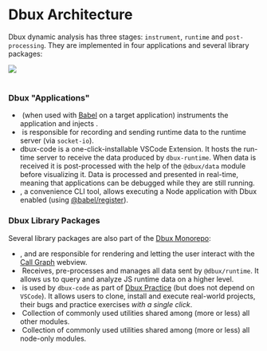 <!-- ---
title: Dbux Architecture
--- -->

# Dbux Architecture


<TOC toc={toc} />

<!-- As of 01/2022, Dbux consists of four applications and seven supplementary modules: -->

Dbux dynamic analysis has three stages: `instrument`, `runtime` and `post-processing`.
They are implemented in four applications and several library packages:

<Img zoomable src="dbux-architecture.png" />

<!-- from https://docs.google.com/presentation/d/15uSkBoZsBjoPOLtx23iEACaEwR4buyKF5qNqygwvhsg/edit#slide=id.gaea430f77a_0_0 -->

<br />
<br />

### Dbux "Applications"

* &#8203;<ToolLink name="dbux-babel-plugin" /> (when used with [Babel](https://babeljs.io/) on a target application) instruments the application and injects <ToolLink name="dbux-runtime" />.
* &#8203;<ToolLink name="dbux-runtime" /> is responsible for recording and sending runtime data to the runtime server (via `socket-io`).
* &#8203;<ToolLink name="dbux-code">dbux-code</ToolLink> is a one-click-installable VSCode Extension. It hosts the run-time server to receive the data produced by `dbux-runtime`. When data is received it is post-processed with the help of the `@dbux/data` module before visualizing it. Data is processed and presented in real-time, meaning that applications can be debugged while they are still running.
* &#8203;<ToolLink name="dbux-cli" />, a convenience CLI tool, allows executing a Node application with Dbux enabled (using [@babel/register](https://babeljs.io/docs/en/babel-register)).


### Dbux Library Packages

Several library packages are also part of the [Dbux Monorepo](https://github.com/Domiii/dbux):

* &#8203;<CodeLink path="dbux-graph-common" />, <CodeLink path="dbux-graph-client" /> and <CodeLink path="dbux-graph-host" /> are responsible for rendering and letting the user interact with the [Call Graph](./dbux-features/08-call-graph.mdx) webview.
* &#8203;<CodeLink path="dbux-data" /> Receives, pre-processes and manages all data sent by `@dbux/runtime`. It allows us to query and analyze JS runtime data on a higher level.
* &#8203;<CodeLink path="dbux-projects" /> is used by `dbux-code` as part of [Dbux Practice](./dbux-practice/01-overview.mdx) (but does not depend on `VSCode`). It allows users to clone, install and execute real-world projects, their bugs and practice exercises *with a single click*.
* &#8203;<CodeLink path="dbux-common" /> Collection of commonly used utilities shared among (more or less) all other modules.
* &#8203;<CodeLink path="dbux-common-node" /> Collection of commonly used utilities shared among (more or less) all node-only modules.

